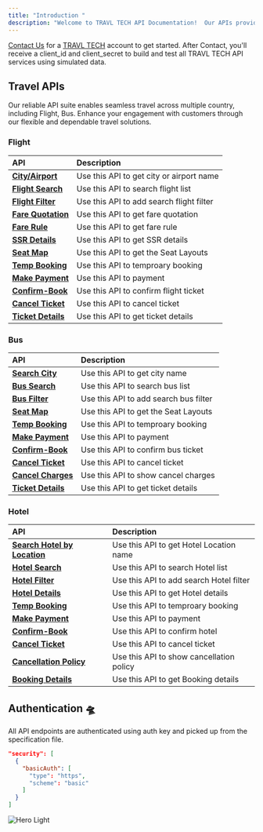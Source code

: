 ```yaml
---
title: "Introduction "
description: "Welcome to TRAVL TECH API Documentation!  Our APIs provide the tools necessary to manage travel services efficiently and effectively across different platforms."
---
```


[Contact Us](https://travl.tech/contact) for a [TRAVL TECH](https://travl.tech/) account to get started. After Contact, you'll receive a client_id and client_secret to build and test all TRAVL TECH API services using simulated data.


## Travel APIs

Our reliable API suite enables seamless travel across multiple country, including Flight, Bus. Enhance your engagement with customers through our flexible and dependable travel solutions.

### Flight

| API                                                                   | Description                              |
| :-------------------------------------------------------------------- | :--------------------------------------- |
| <a href="/api-reference/flight/search-city">**City/Airport**</a>      | Use this API to get city or airport name |
| <a href="/api-reference/flight/flight-search">**Flight Search**</a>   | Use this API to search flight list       |
| <a href="/api-reference/flight/flight-filter">**Flight Filter**</a>   | Use this API to add search flight filter |
| <a href="/api-reference/flight/fare-quotation">**Fare Quotation**</a> | Use this API to get fare quotation       |
| <a href="/api-reference/flight/fare-rule">**Fare Rule**</a>           | Use this API to get fare rule            |
| <a href="/api-reference/flight/ssr">**SSR Details**</a>               | Use this API to get SSR details          |
| <a href="/api-reference/flight/seat-map">**Seat Map**</a>             | Use this API to get the Seat Layouts     |
| <a href="/api-reference/flight/temp-booking">**Temp Booking**</a>     | Use this API to temproary booking        |
| <a href="/api-reference/flight/payment">**Make Payment**</a>          | Use this API to payment                  |
| <a href="/api-reference/flight/confirm-book">**Confirm-Book**</a>     | Use this API to confirm flight ticket    |
| <a href="/api-reference/flight/cancel-ticket">**Cancel Ticket**</a>   | Use this API to cancel ticket            |
| <a href="/api-reference/flight/ticket-details">**Ticket Details**</a> | Use this API to get ticket details       |

### Bus

| API                                                                | Description                           |
| :----------------------------------------------------------------- | :------------------------------------ |
| <a href="/api-reference/bus/search-city">**Search City**</a>       | Use this API to get city name         |
| <a href="/api-reference/bus/bus-search">**Bus Search**</a>         | Use this API to search bus list       |
| <a href="/api-reference/bus/bus-filter">**Bus Filter**</a>         | Use this API to add search bus filter |
| <a href="/api-reference/bus/seat-map">**Seat Map**</a>             | Use this API to get the Seat Layouts  |
| <a href="/api-reference/bus/temp-booking">**Temp Booking**</a>     | Use this API to temproary booking     |
| <a href="/api-reference/bus/payment">**Make Payment**</a>          | Use this API to payment               |
| <a href="/api-reference/bus/confirm-book">**Confirm-Book**</a>     | Use this API to confirm bus ticket    |
| <a href="/api-reference/bus/cancel-ticket">**Cancel Ticket**</a>   | Use this API to cancel ticket         |
| <a href="/api-reference/bus/cancel-charges">**Cancel Charges**</a> | Use this API to show cancel charges   |
| <a href="/api-reference/bus/ticket-details">**Ticket Details**</a> | Use this API to get ticket details    |

### Hotel

| API                                                                            | Description                              |
| :----------------------------------------------------------------------------- | :--------------------------------------- |
| <a href="/api-reference/hotel/search-city">**Search Hotel by Location**</a>    | Use this API to get Hotel Location name  |
| <a href="/api-reference/hotel/hotel-search">**Hotel Search**</a>               | Use this API to search Hotel list        |
| <a href="/api-reference/hotel/hotel-filter">**Hotel Filter**</a>               | Use this API to add search Hotel filter  |
| <a href="/api-reference/hotel/hotel-details">**Hotel Details**</a>             | Use this API to get Hotel details        |
| <a href="/api-reference/hotel/temp-booking">**Temp Booking**</a>               | Use this API to temproary booking        |
| <a href="/api-reference/hotel/payment">**Make Payment**</a>                    | Use this API to payment                  |
| <a href="/api-reference/hotel/confirm-book">**Confirm-Book**</a>               | Use this API to confirm hotel            |
| <a href="/api-reference/hotel/cancel-ticket">**Cancel Ticket**</a>             | Use this API to cancel ticket            |
| <a href="/api-reference/hotel/cancellation-policy">**Cancellation Policy**</a> | Use this API to show cancellation policy |
| <a href="/api-reference/hotel/booking-details">**Booking Details**</a>         | Use this API to get Booking details      |

## Authentication 🛸

All API endpoints are authenticated using auth key and picked up from the specification file.

```json
"security": [
  {
    "basicAuth": [
      "type": "https",
      "scheme": "basic"
    ]
  }
]
```

<img src="/logo/auth.png" alt="Hero Light" />
